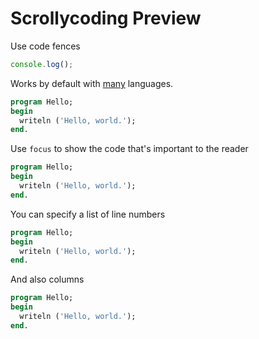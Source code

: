 # Scrollycoding Preview

Use code fences

```js
console.log();
```

Works by default with [many](https://github.com/shikijs/shiki/blob/main/docs/languages.md) languages.

```pascal
program Hello;
begin
  writeln ('Hello, world.');
end.
```

Use `focus` to show the code that's important to the reader

```pascal focus=3
program Hello;
begin
  writeln ('Hello, world.');
end.
```

You can specify a list of line numbers

```pascal focus=2,4
program Hello;
begin
  writeln ('Hello, world.');
end.
```

And also columns

```pascal focus=1,3[11:27]
program Hello;
begin
  writeln ('Hello, world.');
end.
```
